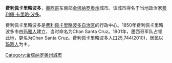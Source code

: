 '''费利佩卡里略波多'''，[[墨西哥|墨西哥]]东南部[[金塔纳罗奥州|金塔纳罗奥州]]城市。该城市得名于当地政治家[[费利佩·卡里略·波多|费利佩·卡里略·波多]]。

费利佩卡里略波多是[[费利佩卡里略波多_(墨西哥自治区)|费利佩卡里略波多自治区]]的行政中心。1850年费利佩卡里略波多市由[[玛雅人|玛雅人]]建立，当时命名为Chan Santa Cruz。1901年，墨西哥军队占领此地，更名为Chan Santa Cruz。费利佩卡里略波多人口25,744(2010)，居民以[[玛雅人|玛雅人]]为主。

{{Mexico-geo-stub}}
[[Category:金塔纳罗奥州城市|Category:金塔纳罗奥州城市]]
